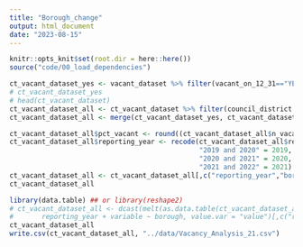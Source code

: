 ```yaml
---
title: "Borough_change"
output: html_document
date: "2023-08-15"
---
```


```r
knitr::opts_knit$set(root.dir = here::here())
source("code/00_load_dependencies")
```

```r
ct_vacant_dataset_yes <- vacant_dataset %>% filter(vacant_on_12_31=="YES", council_district!="") %>% group_by(reporting_year, borough) %>% summarise(n_vacant = n())
# ct_vacant_dataset_yes
# head(ct_vacant_dataset)
ct_vacant_dataset_all <- ct_vacant_dataset %>% filter(council_district!="") %>% group_by(reporting_year, borough) %>% summarise(n_all = n())
ct_vacant_dataset_all <- merge(ct_vacant_dataset_yes, ct_vacant_dataset_all, by=c("reporting_year", "borough"))
```

```r
ct_vacant_dataset_all$pct_vacant <- round((ct_vacant_dataset_all$n_vacant/ct_vacant_dataset_all$n_all)*100,2)
ct_vacant_dataset_all$reporting_year <- recode(ct_vacant_dataset_all$reporting_year,
                                               "2019 and 2020" = 2019,  
                                               "2020 and 2021" = 2020, 
                                               "2021 and 2022" = 2021)
ct_vacant_dataset_all <- ct_vacant_dataset_all[,c("reporting_year","borough","pct_vacant")]
ct_vacant_dataset_all
```

```r
library(data.table) ## or library(reshape2)
# ct_vacant_dataset_all <- dcast(melt(as.data.table(ct_vacant_dataset_all), id.vars = c("borough", "reporting_year")), 
#       reporting_year + variable ~ borough, value.var = "value")[,c("reporting_year","MANHATTAN","BROOKLYN", "STATEN ISLAND", "QUEENS", "BRONX")]
ct_vacant_dataset_all
write.csv(ct_vacant_dataset_all, "../data/Vacancy_Analysis_21.csv")
```

